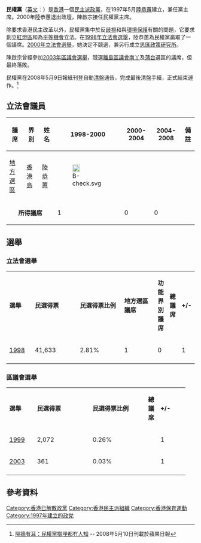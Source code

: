 {{香港政黨表
|中文名稱=民權黨
|英文名稱=Citizens Party
|色彩編碼=black
|黨徽文件名= [[File:Citizens_Party_HK_Logo.svg|170px]]
|主席=陳啟宗
|創立=1997年5月4日
|解散=2008年5月9日
|總部=[[香港|香港]]
|象徵顏色=[[綠|綠]]
|立法會議席={{Infobox political party/seats|0|60|hex=black}}（解散前夕）
|區議會議席={{Infobox political party/seats|0|534|hex=black}}（解散前夕）
|政治派系=[[香港民主派|泛民主派]]
}}
'''民權黨'''（[[英语|英文]]：{{lang|en|Citizens Party}}）是[[香港|香港]]一個[[香港民主派|民主派]][[政黨|政黨]]，在1997年5月[[陸恭蕙|陸恭蕙]]建立，兼任黨主席。2000年陸恭蕙退出政壇，陳啟宗接任民權黨主席。

除要求香港民主改革以外，民權黨集中於反[[歧視|歧視]]和與[[環境保護|環境保護]]有關的問題，它要求創立[[紅燈區|紅燈區]]和為[[平等機會|平等機會]]立法。在[[1998年香港立法會選舉|1998年立法會選舉]]，陸恭蕙為民權黨贏取了一個議席。[[2000年香港立法會選舉|2000年立法會選舉]]，她決定不競選，兼另行成立[[思匯政策研究所|思匯政策研究所]]。

陳啟宗曾經參加[[2003年香港區議會選舉|2003年區議會選舉]]，競選[[離島區議會|離島區議會]][[南丫島|南丫]]及[[蒲台島|蒲台]]選區的議席，但最終落敗。

民權黨在2008年5月9日報紙刊登自動[[清盤|清盤]]通告，完成最後清盤手續，正式結束運作。<ref>[http://appledaily.atnext.com/template/apple/art_main.cfm?iss_id=20080510&sec_id=4104&subsec_id=15333&art_id=11090792&cat_id=45&coln_id=20 隔牆有耳：民權黨摺埋都冇人知] {{Wayback|url=http://appledaily.atnext.com/template/apple/art_main.cfm?iss_id=20080510&sec_id=4104&subsec_id=15333&art_id=11090792&cat_id=45&coln_id=20 |date=20080513072742 }} -- 2008年5月10日刊載於蘋果日報</ref>

== 立法會議員 ==
{| class="wikitable"
|+
! 議席 !! 界別 !! 姓名 !! 1998-2000 !! 2000-2004 !! 2004-2008 !!備註
|-
|[[地區直選_(香港)|地方選區]]||[[香港島選區|香港島]]||[[陸恭蕙|陸恭蕙]]||[[File:B-check.svg|20px]]||||||
|-
|colspan=3 align="center"|'''所得議席'''||1||0||0|| 
|}

==選舉==
===立法會選舉===
{| class="wikitable" width="50%" style="text-align:center"
|- style="background:#dbc799; color:black" align=center
| width="3%" | '''選舉''' 
| width="6%" | '''民選得票'''
| width="6%" | '''民選得票比例'''
| width="5%" |  '''地方選區議席'''
| width="5%" |  '''功能界別議席'''
| width="1%" |  '''總議席'''
| width="3%" |  '''+/-'''
|-
|[[1998年香港立法會選舉|1998]] || 41,633 {{Steady}}  || 2.81% {{Steady}}  || 1 || 0 || {{Composition bar|1|60|hex=black}} || 1 {{Steady}}
|-
|}

===區議會選舉===
{| class="wikitable" width="50%" style="text-align:center"
|- style="background:#b6e6a5; color:black" align=center
| width="3%" | '''選舉''' 
| width="6%" | '''民選得票'''
| width="6%" | '''民選得票比例'''
| width="1%" |  '''總議席'''
| width="3%" |  '''+/-'''
|-
|[[1999年香港區議會選舉|1999]] || 2,072 {{Steady}} || 0.26% {{Steady}} || {{Composition bar|1|390|hex=black}} || 1 {{Steady}}
|-
|[[2003年香港區議會選舉|2003]] || 361 {{Decrease}} || 0.03% {{Decrease}} || {{Composition bar|0|400|hex=black}} || 1 {{Decrease}}
|-
|}

==參考資料==
<references />

{{香港政黨}}

[[Category:香港已解散政黨|Category:香港已解散政黨]]
[[Category:香港民主派組織|Category:香港民主派組織]]
[[Category:香港保育運動|Category:香港保育運動]]
[[Category:1997年建立的政党|Category:1997年建立的政党]]